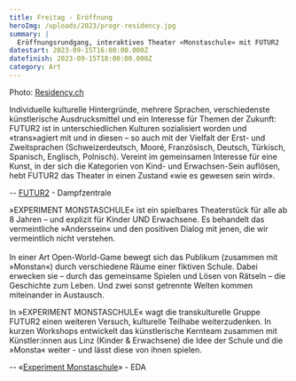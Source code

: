 ```yaml
---
title: Freitag - Eröffnung
heroImg: /uploads/2023/progr-residency.jpg
summary: |
  Eröffnungsrundgang, interaktives Theater «Monstaschule» mit FUTUR2
datestart: 2023-09-15T16:00:00.000Z
datefinish: 2023-09-15T18:00:00.000Z
category: Art
---
```


Photo: [Residency.ch](https://residency.ch/about.html)

Individuelle kulturelle Hintergründe, mehrere Sprachen, verschiedenste künstlerische Ausdrucksmittel und ein Interesse für Themen der Zukunft: FUTUR2 ist in unterschiedlichen Kulturen sozialisiert worden und «trans»agiert mit und in diesen – so auch mit der Vielfalt der Erst- und Zweitsprachen (Schweizerdeutsch, Mooré, Französisch, Deutsch, Türkisch, Spanisch, Englisch, Polnisch). Vereint im gemeinsamen Interesse für eine Kunst, in der sich die Kategorien von Kind- und Erwachsen-Sein auflösen, hebt FUTUR2 das Theater in einen Zustand «wie es gewesen sein wird».

\-- [FUTUR2](https://www.dampfzentrale.ch/event/futur2-2042-mai-2022_2/) - Dampfzentrale

»EXPERIMENT MONSTASCHULE« ist ein spielbares Theaterstück für alle ab 8 Jahren – und explizit für Kinder UND Erwachsene. Es behandelt das vermeintliche »Anderssein« und den positiven Dialog mit jenen, die wir vermeintlich nicht verstehen. \
\
In einer Art Open-World-Game bewegt sich das Publikum (zusammen mit »Monstan«) durch verschiedene Räume einer fiktiven Schule. Dabei erwecken sie – durch das gemeinsame Spielen und Lösen von Rätseln – die Geschichte zum Leben. Und zwei sonst getrennte Welten kommen miteinander in Austausch.

In »EXPERIMENT MONSTASCHULE« wagt die transkulturelle Gruppe FUTUR2 einen weiteren Versuch, kulturelle Teilhabe weiterzudenken. In kurzen Workshops entwickelt das künstlerische Kernteam zusammen mit Künstler\:innen aus Linz (Kinder & Erwachsene) die Idee der Schule und die »Monsta« weiter - und lässt diese von ihnen spielen.

\-- «[Experiment Monstaschule](https://www.eda.admin.ch/countries/austria/de/home/aktuell/agenda.html/content/countries/austria/de/meta/agenda/2023/Juni/1/Experiment-Monstaschule)» - EDA
